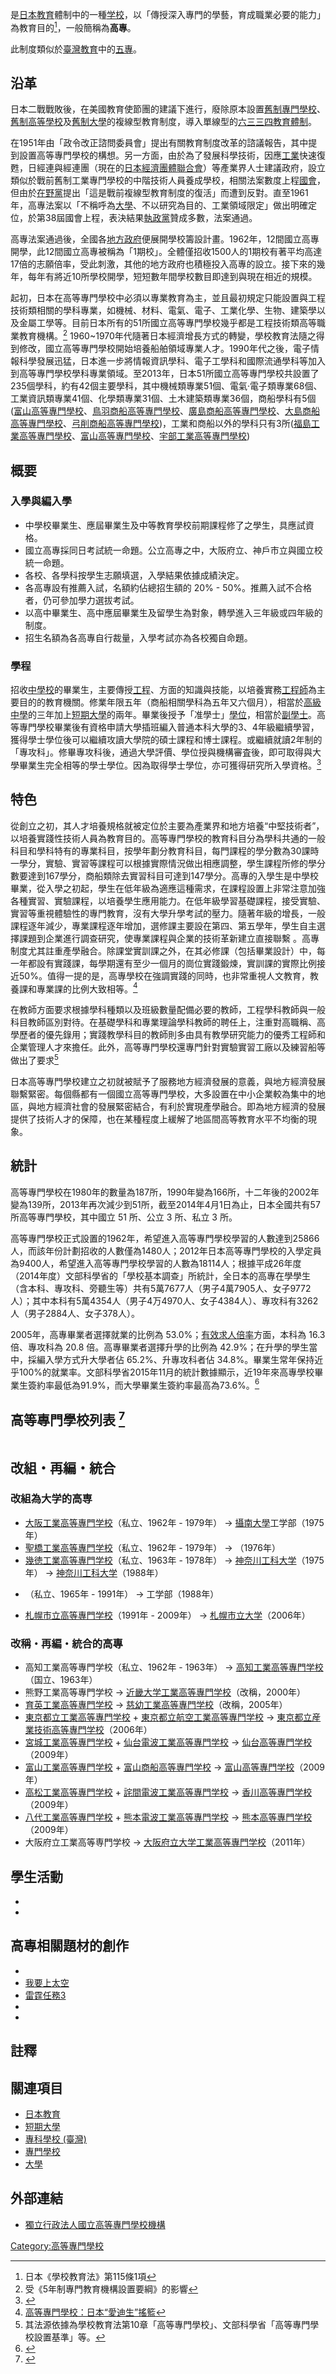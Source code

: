 {{nihongo|'''高等專門學校'''|高等専門学校／こうとうせんもんがっこう}}是[[日本教育|日本教育]]體制中的一種[[学校|学校]]，以「傳授深入專門的學藝，育成職業必要的能力」為教育目的<ref>日本《學校教育法》第115條1項</ref>，一般簡稱為'''高專'''。

此制度類似於[[臺灣教育|臺灣教育]]中的[[五專|五專]]。

==沿革==
日本二戰戰敗後，在美國教育使節團的建議下進行{{Tsl|ja|学制改革|學制改革}}，廢除原本設置[[舊制專門學校|舊制專門學校]]、[[舊制高等學校|舊制高等學校]]及[[舊制大學|舊制大學]]的複線型教育制度，導入單線型的[[三三四學制|六三三四教育體制]]。

在1951年由「政令改正諮問委員會」提出有關教育制度改革的諮議報告，其中提到設置高等專門學校的構想。另一方面，由於為了發展科學技術，因應[[工業|工業]]快速復甦，日經連與經連團（現在的[[日本經濟團體聯合會|日本經濟團體聯合會]]）等產業界人士建議政府，設立類似於戰前舊制工業專門學校的中階技術人員養成學校，相關法案數度上程[[國會|國會]]，但由於[[在野黨|在野黨]]提出「這是戰前複線型教育制度的復活」而遭到反對。直至1961年，高專法案以「不稱呼為[[大學|大學]]、不以研究為目的、工業領域限定」做出明確定位，於第38屆國會上程，表決結果[[執政黨|執政黨]]贊成多數，法案通過。

高專法案通過後，全國各[[地方政府|地方政府]]便展開學校籌設計畫。1962年，12間國立高專開學，此12間國立高專被稱為「1期校」。全體僅招收1500人的1期校有著平均高達17倍的志願倍率，受此刺激，其他的地方政府也積極投入高專的設立。接下來的幾年，每年有將近10所學校開學，短短數年間學校數目即達到與現在相近的規模。

起初，日本在高等專門學校中必須以專業教育為主，並且最初規定只能設置與工程技術類相關的學科專業，如機械、材料、電氣、電子、工業化學、生物、建築學以及金屬工學等。目前日本所有的51所國立高等專門學校幾乎都是工程技術類高等職業教育機構。<ref>受《5年制專門教育機構設置要綱》的影響</ref>
1960~1970年代隨著日本經濟增長方式的轉變，學校教育法隨之得到修改，國立高等專門學校開始培養船舶領域專業人才。1990年代之後，電子情報科學發展迅猛，日本進一步將情報資訊學科、電子工學科和國際流通學科等加入到高等專門學校學科專業領域。至2013年，日本51所國立高等專門學校共設置了235個學科，約有42個主要學科，其中機械類專業51個、電氣·電子類專業68個、工業資訊類專業41個、化學類專業31個、土木建築類專業36個，商船學科有5個([[富山高等專門學校|富山高等專門學校]]、[[國立鳥羽商船高等專門學校|鳥羽商船高等專門學校]]、[[廣島商船高等專門學校|廣島商船高等專門學校]]、[[大島商船高等專門學校|大島商船高等專門學校]]、[[弓削商船高等專門學校|弓削商船高等專門學校]])，工業和商船以外的學科只有3所([[福島工業高等專門學校|福島工業高等專門學校]]、[[富山高等專門學校|富山高等專門學校]]、[[宇部工業高等專門學校|宇部工業高等專門學校]])

==概要==
===入學與編入學===
*中學校畢業生、應屆畢業生及中等教育學校前期課程修了之學生，具應試資格。
*國立高專採同日考試統一命題。公立高專之中，大阪府立、神戶市立與國立校統一命題。
*各校、各學科按學生志願填選，入學結果依據成績決定。
*各高專設有推薦入試，名額約佔總招生額的 20% - 50%。推薦入試不合格者，仍可參加學力選拔考試。
*以高中畢業生、高中應屆畢業生及留學生為對象，轉學進入三年級或四年級的制度。
*招生名額為各高專自行裁量，入學考試亦為各校獨自命題。
===學程===
招收[[中學校|中學校]]的畢業生，主要傳授[[工程學|工程]]、{{tsl|ja|技術||技術}}方面的知識與技能，以培養實務[[工程師|工程師]]為主要目的的教育機關。修業年限五年（商船相關學科為五年又六個月），相當於[[高級中學|高級中學]]的三年加上[[短期大學|短期大學]]的兩年。畢業後授予「准學士」[[學位|學位]]，相當於[[副學士|副學士]]。高等專門學校畢業後有資格申請大學插班編入普通本科大學的3、4年級繼續學習，獲得學士學位後可以繼續攻讀大學院的碩士課程和博士課程。或繼續就讀2年制的「專攻科」。修畢專攻科後，通過大學評價、學位授與機構審査後，即可取得與大學畢業生完全相等的學士學位。因為取得學士學位，亦可獲得研究所入學資格。<ref>{{Cite web |url=http://www.cscse.edu.cn/publish/portal0/tab118/info3689.htm |title=日本高等教育体系及其学位制度介绍 |accessdate=2016-09-15 |archive-date=2016-04-10 |archive-url=https://web.archive.org/web/20160410021200/http://www.cscse.edu.cn/publish/portal0/tab118/info3689.htm |dead-url=no }}</ref>
==特色==
從創立之初，其人才培養規格就被定位於主要為產業界和地方培養“中堅技術者”，以培養實踐性技術人員為教育目的。高等專門學校的教育科目分為學科共通的一般科目和學科特有的專業科目，按學年劃分教育科目，每門課程的學分數為30課時一學分，實驗、實習等課程可以根據實際情況做出相應調整，學生課程所修的學分數要達到167學分，商船類除去實習科目可達到147學分。高專的入學生是中學校畢業，從入學之初起，學生在低年級為適應這種需求，在課程設置上非常注意加強各種實習、實驗課程，以培養學生應用能力。在低年級學習基礎課程，接受實驗、實習等重視體驗性的專門教育，沒有大學升學考試的壓力。隨著年級的增長，一般課程逐年減少，專業課程逐年增加，選修課主要設在第四、第五學年，學生自主選擇課題到企業進行調查研究，使專業課程與企業的技術革新建立直接聯繫 。高專制度尤其註重產學融合。除課堂實訓課之外，在其必修課（包括畢業設計）中，每一年都設有實踐課，每學期還有至少一個月的崗位實踐鍛煉，實訓課的實際比例接近50%。值得一提的是，高專學校在強調實踐的同時，也非常重視人文教育，教養課和專業課的比例大致相等。<ref>[http://world.people.com.cn/n/2015/0507/c157278-26964655.html 高等專門學校：日本“愛迪生”搖籃]</ref>

在教師方面要求根據學科種類以及班級數量配備必要的教師，工程學科教師與一般科目教師區別對待。在基礎學科和專業理論學科教師的聘任上，注重對高職稱、高學歷者的優先錄用；實踐教學科目的教師則多由具有教學研究能力的優秀工程師和企業管理人才來擔任。此外，高等專門學校還專門針對實驗實習工廠以及練習船等做出了要求<ref>其法源依據為學校教育法第10章「高等專門學校」、文部科學省「高等專門學校設置基準」等。</ref>

日本高等專門學校建立之初就被賦予了服務地方經濟發展的意義，與地方經濟發展聯繫緊密。每個縣都有一個國立高等專門學校，大多設置在中小企業較為集中的地區，與地方經濟社會的發展緊密結合，有利於實現產學融合。即為地方經濟的發展提供了技術人才的保障，也在某種程度上緩解了地區間高等教育水平不均衡的現象。

==統計==
高等專門學校在1980年的數量為187所，1990年變為166所，十二年後的2002年變為139所，2013年再次減少到51所，截至2014年4月1日為止，日本全國共有57所高等專門學校，其中國立 51 所、公立 3 所、私立 3 所。

高等專門學校正式設置的1962年，希望進入高等專門學校學習的人數達到25866人，而該年份計劃招收的人數僅為1480人；2012年日本高等專門學校的入學定員為9400人，希望進入高等專門學校學習的人數為18114人；根據平成26年度（2014年度）文部科學省的「學校基本調查」所統計，全日本的高專在學學生（含本科、專攻科、旁聽生等）共有5萬7677人（男子4萬7905人、女子9772人）；其中本科有5萬4354人（男子4万4970人、女子4384人）、專攻科有3262人（男子2884人、女子378人）。

2005年，高專畢業者選擇就業的比例為 53.0%；[[有效求人倍率|有效求人倍率]]方面，本科為 16.3 倍、專攻科為 20.8 倍。高專畢業者選擇升學的比例為 42.9%；在升學的學生當中，採編入學方式升大學者佔 65.2%、升專攻科者佔 34.8%。畢業生常年保持近乎100%的就業率。文部科學省2015年11月的統計數據顯示，近19年來高專學校畢業生簽約率最低為91.9%，而大學畢業生簽約率最高為73.6%。<ref>{{Cite web |url=http://www.shac.gov.cn/kjxn/hwzc/hwjy/201510/t20151010_1585464.html |title=日本高等职业教育“质与量”均衡发展的制度结构探析（下） |access-date=2016-09-15 |archive-url=https://web.archive.org/web/20161020065418/http://www.shac.gov.cn/kjxn/hwzc/hwjy/201510/t20151010_1585464.html |archive-date=2016-10-20 |dead-url=yes }}</ref>
==高等專門學校列表 <ref>{{Cite web |url=http://www.mext.go.jp/b_menu/link/koutou.htm |title=国公私立高等専門学校：文部科学省 |accessdate=2016-09-15 |archive-date=2016-09-03 |archive-url=https://web.archive.org/web/20160903161512/http://www.mext.go.jp/b_menu/link/koutou.htm |dead-url=no }}</ref>==
{| border="0" cellpadding="5" width="90%"
|----- valign="top"
|-----
| valign="top" |
===北海道、東北===
[[旭川工業高等專門學校|旭川工業高等專門學校]]

[[釧路工業高等專門學校|釧路工業高等專門學校]]

苫小牧工業高等專門學校

[[函館工業高等專門學校|函館工業高等專門學校]]

八戶工業高等專門學校

一關工業高等專門學校

仙台高等專門學校

秋田工業高等專門學校

鶴岡工業高等專門學校

[[福島工業高等專門學校|福島工業高等專門學校]]

| valign="top" |

===關東===

茨城工業高等專門學校

小山工業高等專門學校

群馬工業高等專門學校

[[木更津工業高等專門學校|木更津工業高等專門學校]]

[[東京工業高等專門學校|東京工業高等專門學校]]

[[慈幼工業高等專門學校|慈幼工業高等專門學校]]

| valign="top" |
===中部===

長岡工業高等專門學校

富山高等專門學校

石川工業高等專門學校

福井工業高等專門學校

長野工業高等專門學校

岐阜工業高等專門學校
 
[[沼津工業高等專門學校|沼津工業高等專門學校]]

豐田工業高等專門學校

鈴鹿工業高等專門學校

[[國立鳥羽商船高等專門學校|鳥羽商船高等專門學校]]

金澤工業高等專門學校

| valign="top" |

===近畿===

舞鶴工業高等專門學校

[[明石工業高等專門學校|明石工業高等專門學校]]

奈良工業高等專門學校

和歌山工業高等專門學校

近畿大學工業高等專門學校

[[神戶市立工業高等專門學校|神戶市立工業高等專門學校]]

大阪府立大學工業高等專門學校
| valign="top" |

===中國，四國===

米子工業高等專門學校

松江工業高等專門學校

津山工業高等專門學校

吳工業高等專門學校

[[廣島商船高等專門學校|廣島商船高等專門學校]]

[[宇部工業高等專門學校|宇部工業高等專門學校]]

[[大島商船高等專門學校|大島商船高等專門學校]]

[[德山工業高等專門學校|德山工業高等專門學校]]

阿南工業高等專門學校

[[香川高等專門學校|香川高等專門學校]]

[[新居濱工業高等專門學校|新居濱工業高等專門學校]]

[[弓削商船高等專門學校|弓削商船高等專門學校]] 

高知工業高等專門學校

| valign="top" |

===九州，沖繩===

有明工業高等專門學校

北九州工業高等專門學校

久留米工業高等專門學校

[[佐世保工業高等專門學校|佐世保工業高等專門學校]] 

熊本高等專門學校

大分工業高等專門學校

都城工業高等專門學校

鹿兒島工業高等專門學校

沖繩工業高等專門學校

|}

== 改組・再編・統合 ==

===改組為大学的高専===
*[[大阪工業高等專門学校|大阪工業高等專門学校]]（私立、1962年 - 1979年） → [[攝南大學|攝南大學]]工学部（1975年）
*[[聖橋工業高等專門学校|聖橋工業高等專門学校]]（私立、1962年 - 1979年） → {{tsl|ja|埼玉工業大学||埼玉工業大学}}（1976年）
*[[幾徳工業高等專門学校|幾徳工業高等專門学校]]（私立、1963年 - 1978年） → [[神奈川工科大学|神奈川工科大学]]（1975年） → [[神奈川工科大学|神奈川工科大学]]（1988年）
*{{tsl|ja|桐蔭学園工業高等専門学校||桐蔭学園工業高等専門学校}}（私立、1965年 - 1991年） → {{tsl|ja|桐蔭横浜大学||桐蔭横浜大学}}工学部（1988年）
*[[札幌市立高等專門学校|札幌市立高等專門学校]]（1991年 - 2009年） → [[札幌市立大学|札幌市立大学]]（2006年）

===改稱・再編・統合的高專===
*高知工業高等專門学校（私立、1962年 - 1963年） → [[高知工業高等專門学校|高知工業高等專門学校]]（国立、1963年）
*熊野工業高等專門学校 → [[近畿大学工業高等專門学校|近畿大学工業高等專門学校]]（改稱，2000年）
*[[育英工業高等專門学校|育英工業高等專門学校]] → [[慈幼工業高等專門学校|慈幼工業高等專門学校]]（改稱，2005年）
*[[東京都立工業高等專門学校|東京都立工業高等專門学校]] + [[東京都立航空工業高等專門学校|東京都立航空工業高等專門学校]] → [[東京都立産業技術高等專門学校|東京都立産業技術高等專門学校]]（2006年）
*[[宮城工業高等專門学校|宮城工業高等專門学校]] + [[仙台電波工業高等專門学校|仙台電波工業高等專門学校]] → [[仙台高等專門学校|仙台高等專門学校]]（2009年）
*[[富山工業高等專門学校|富山工業高等專門学校]] + [[富山商船高等專門学校|富山商船高等專門学校]] → [[富山高等專門学校|富山高等專門学校]]（2009年）
*[[高松工業高等專門学校|高松工業高等專門学校]] + [[詫間電波工業高等專門学校|詫間電波工業高等專門学校]] → [[香川高等專門学校|香川高等專門学校]]（2009年）
*[[八代工業高等專門学校|八代工業高等專門学校]] + [[熊本電波工業高等專門学校|熊本電波工業高等專門学校]] → [[熊本高等專門学校|熊本高等專門学校]]（2009年）
*大阪府立工業高等専門学校 → [[大阪府立大学工業高等專門学校|大阪府立大学工業高等專門学校]]（2011年）

==學生活動==
*{{Tsl|ja|全国高等専門学校プログラミングコンテスト|全國高等專門學校程式競賽}}
*{{Tsl|ja|全国高等専門学校ロボットコンテスト|全國高等專門學校機器人競賽}}

==高專相關題材的創作==
*{{Tsl|ja|トランジスタ・ティーセット〜電気街路図〜|電晶體茶杯～電氣街路圖～}}
*[[我要上太空|我要上太空]]
*[[雷霆任務3|雷霆任務3]]
*{{Tsl|ja|ロボコン (映画)|機器人競賽 (電影)|機器人競賽}}
*{{Tsl|ja|BREAK-AGE|BREAK-AGE}}

==註釋==
{{reflist}}

==關連項目==
*[[日本教育|日本教育]]
*[[短期大學|短期大學]]
*[[專科學校_(臺灣)|專科學校 (臺灣)]]
*[[專門學校|專門學校]]
*[[大學|大學]]

==外部連結==
{{Commons category|Technical colleges in Japan}}
*{{ja}}[http://www.kosen-k.go.jp/ 獨立行政法人國立高等專門學校機構] {{Wayback|url=http://www.kosen-k.go.jp/ |date=20150109210927 }}

{{高等專門學校}}
{{Authority control}}
[[Category:高等專門學校|Category:高等專門學校]]
